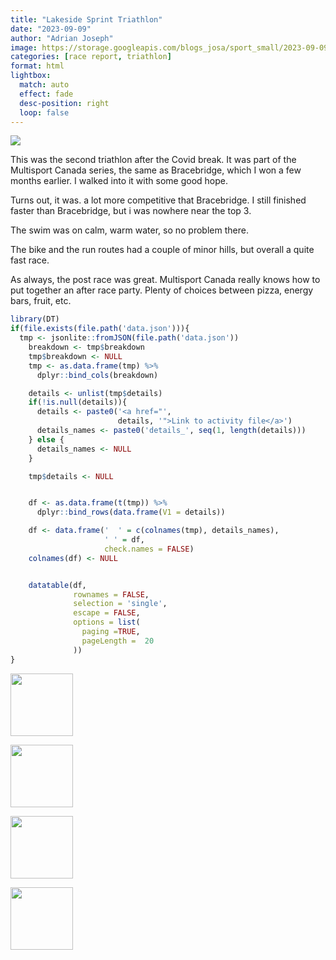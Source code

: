 ```yaml
---
title: "Lakeside Sprint Triathlon"
date: "2023-09-09"
author: "Adrian Joseph"
image: https://storage.googleapis.com/blogs_josa/sport_small/2023-09-09_LAKESIDE_SPRINT_TRIATHLON/img/00.png
categories: [race report, triathlon]
format: html
lightbox:
  match: auto
  effect: fade
  desc-position: right
  loop: false
---
```

![](https://storage.googleapis.com/blogs_josa/sport_small/2023-09-09_LAKESIDE_SPRINT_TRIATHLON/img/00.png)

This was the second triathlon after the Covid break. It was part of the Multisport Canada series, the same as Bracebridge, which I won a few months earlier. I walked into it with some good hope.

Turns out, it was. a lot more competitive that Bracebridge. I still finished faster than Bracebridge, but i was nowhere near the top 3.

The swim was on calm, warm water, so no problem there.

The bike and the run routes had a couple of minor hills, but overall a quite fast race.

As always, the post race was great. Multisport Canada really knows how to put together an after race party. Plenty of choices between pizza, energy bars, fruit, etc.

```r
library(DT)
if(file.exists(file.path('data.json'))){
  tmp <- jsonlite::fromJSON(file.path('data.json'))
    breakdown <- tmp$breakdown
    tmp$breakdown <- NULL
    tmp <- as.data.frame(tmp) %>%
      dplyr::bind_cols(breakdown)

    details <- unlist(tmp$details)
    if(!is.null(details)){
      details <- paste0('<a href="',
                        details, '">Link to activity file</a>')
      details_names <- paste0('details_', seq(1, length(details)))
    } else {
      details_names <- NULL
    }

    tmp$details <- NULL


    df <- as.data.frame(t(tmp)) %>%
      dplyr::bind_rows(data.frame(V1 = details))

    df <- data.frame('  ' = c(colnames(tmp), details_names),
                     ' ' = df,
                     check.names = FALSE)
    colnames(df) <- NULL


    datatable(df,
              rownames = FALSE,
              selection = 'single',
              escape = FALSE,
              options = list(
                paging =TRUE,
                pageLength =  20
              ))
}
```





::: {layout-ncol=4}
![](https://storage.googleapis.com/blogs_josa/sport_small/2023-09-09_LAKESIDE_SPRINT_TRIATHLON/img/00.png){ width="100" group="hi" }

![](https://storage.googleapis.com/blogs_josa/sport_small/2023-09-09_LAKESIDE_SPRINT_TRIATHLON/img/01.png){ width="100" group="hi" }

![](https://storage.googleapis.com/blogs_josa/sport_small/2023-09-09_LAKESIDE_SPRINT_TRIATHLON/img/02.png){ width="100" group="hi" }

![](https://storage.googleapis.com/blogs_josa/sport_small/2023-09-09_LAKESIDE_SPRINT_TRIATHLON/img/03.png){ width="100" group="hi" }


:::
